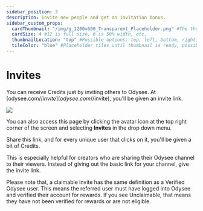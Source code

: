 ```yaml
---
sidebar_position: 3
description: Invite new people and get an invitation bonus.
sidebar_custom_props:
  cardThumbnail: "/img/g_1200x600_Transparent_Placeholder.png" #The thumbnail on the category card.
  cardSize: 4 #12 is full size, 6 is 50% width, etc.
  thumbnailLocation: "top" #Possible options: top, left, bottom, right, none
  tileColor: "blue" #Placeholder tiles until thumbnail is ready, possible options: blue, cream, darkpurple, lightpurple, mauve, orange, pink, none
---
```


# Invites

You can receive Credits just by inviting others to Odysee. At [odysee.com/$/invite](odysee.com/$/invite), you'll be given an invite link.

![](/img/en/category-monetization3.png)

You can also access this page by clicking the avatar icon at the top right corner of the screen and selecting **Invites** in the drop down menu.

Share this link, and for every unique user that clicks on it, you'll be given a bit of Credits.

This is especially helpful for creators who are sharing their Odysee channel to their viewers. Instead of giving out the basic link for your channel, give the invite link.

Please note that, a claimable invite has the same definition as a Verified Odysee user. This means the referred user must have logged into Odysee and verified their account for rewards. If you see Unclaimable, that means they have not been verified for rewards or are not eligible.